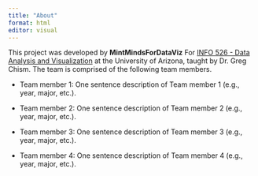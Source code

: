 ```yaml
---
title: "About"
format: html
editor: visual
---
```


This project was developed by **MintMindsForDataViz** For [INFO 526 - Data Analysis and Visualization](https://datavizaz.org/) at the University of Arizona, taught by Dr. Greg Chism. The team is comprised of the following team members.


-   Team member 1: One sentence description of Team member 1 (e.g., year, major, etc.).

-   Team member 2: One sentence description of Team member 2 (e.g., year, major, etc.).

-   Team member 3: One sentence description of Team member 3 (e.g., year, major, etc.).

-   Team member 4: One sentence description of Team member 4 (e.g., year, major, etc.).
